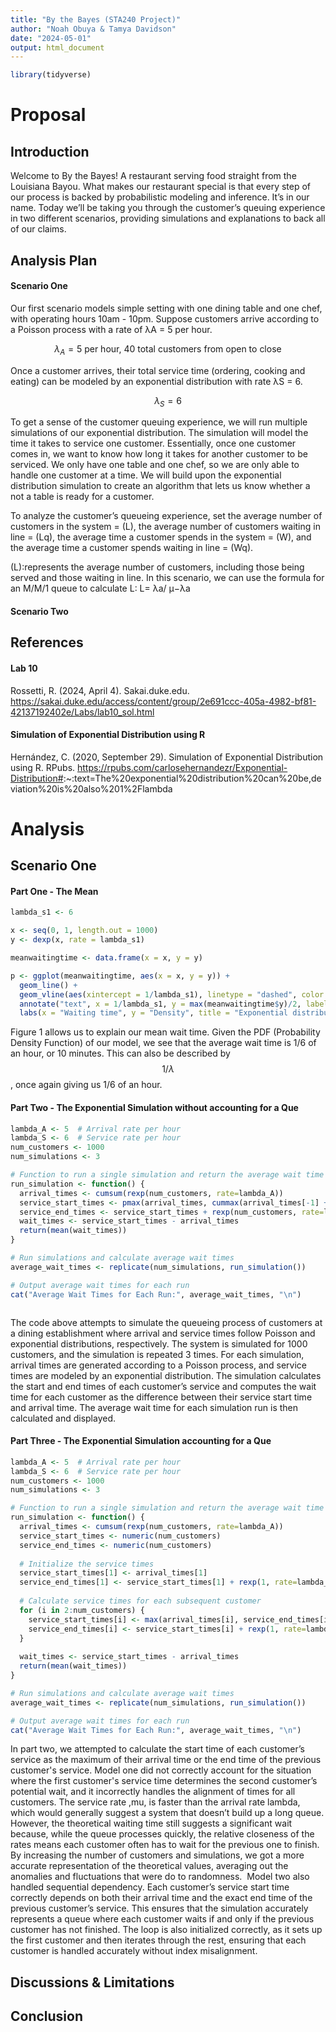 ```yaml
---
title: "By the Bayes (STA240 Project)"
author: "Noah Obuya & Tamya Davidson"
date: "2024-05-01"
output: html_document
---
```


```r

library(tidyverse)

```

# Proposal

## Introduction

Welcome to By the Bayes! A restaurant serving food straight from the Louisiana Bayou. What makes our restaurant special is that every step of our process is backed by probabilistic modeling and inference. It's in our name. Today we'll be taking you through the customer's queuing experience in two different scenarios, providing simulations and explanations to back all of our claims.

## Analysis Plan

#### Scenario One

Our first scenario models simple setting with one dining table and one chef, with operating hours 10am - 10pm. Suppose customers arrive according to a Poisson process with a rate of λA = 5 per hour.

$$
 \lambda_A = 5 \ \text{{per hour}} , \ \text{40 total customers from open to close}
$$

Once a customer arrives, their total service time (ordering, cooking and eating) can be modeled by an exponential distribution with rate λS = 6.

$$
 \lambda_S = 6 
$$

To get a sense of the customer queuing experience, we will run multiple simulations of our exponential distribution. The simulation will model the time it takes to service one customer. Essentially, once one customer comes in, we want to know how long it takes for another customer to be serviced. We only have one table and one chef, so we are only able to handle one customer at a time. We will build upon the exponential distribution simulation to create an algorithm that lets us know whether a not a table is ready for a customer.

To analyze the customer's queueing experience, set the average number of customers in the system = (L), the average number of customers waiting in line = (Lq), the average time a customer spends in the system = (W), and the average time a customer spends waiting in line = (Wq).

(L):represents the average number of customers, including those being served and those waiting in line. In this scenario, we can use the formula for an M/M/1 queue to calculate L: L= λa/ μ−λa

#### Scenario Two

## References

#### Lab 10

Rossetti, R. (2024, April 4). Sakai.duke.edu. <https://sakai.duke.edu/access/content/group/2e691ccc-405a-4982-bf81-42137192402e/Labs/lab10_sol.html>

#### Simulation of Exponential Distribution using R

Hernández, C. (2020, September 29). Simulation of Exponential Distribution using R. RPubs. <https://rpubs.com/carlosehernandezr/Exponential-Distribution#>:\~:text=The%20exponential%20distribution%20can%20be,deviation%20is%20also%201%2Flambda

# Analysis

## Scenario One

#### Part One - The Mean

```r


lambda_s1 <- 6

x <- seq(0, 1, length.out = 1000)
y <- dexp(x, rate = lambda_s1)

meanwaitingtime <- data.frame(x = x, y = y)

p <- ggplot(meanwaitingtime, aes(x = x, y = y)) +
  geom_line() +
  geom_vline(aes(xintercept = 1/lambda_s1), linetype = "dashed", color = "red") +
  annotate("text", x = 1/lambda_s1, y = max(meanwaitingtime$y)/2, label = "Mean waiting time", hjust = -0.1, color = "red") +
  labs(x = "Waiting time", y = "Density", title = "Exponential distribution with λ = 6")


```

Figure 1 allows us to explain our mean wait time. Given the PDF (Probability Density Function) of our model, we see that the average wait time is 1/6 of an hour, or 10 minutes. This can also be described by $$1/ \lambda$$, once again giving us 1/6 of an hour.

#### Part Two - The Exponential Simulation without accounting for a Que

```r

lambda_A <- 5  # Arrival rate per hour
lambda_S <- 6  # Service rate per hour
num_customers <- 1000
num_simulations <- 3

# Function to run a single simulation and return the average wait time
run_simulation <- function() {
  arrival_times <- cumsum(rexp(num_customers, rate=lambda_A))
  service_start_times <- pmax(arrival_times, cummax(arrival_times[-1] + rexp(num_customers-1, rate=lambda_S)))
  service_end_times <- service_start_times + rexp(num_customers, rate=lambda_S)
  wait_times <- service_start_times - arrival_times
  return(mean(wait_times))
}

# Run simulations and calculate average wait times
average_wait_times <- replicate(num_simulations, run_simulation())

# Output average wait times for each run
cat("Average Wait Times for Each Run:", average_wait_times, "\n")



```

The code above attempts to simulate the queueing process of customers at a dining establishment where arrival and service times follow Poisson and exponential distributions, respectively. The system is simulated for 1000 customers, and the simulation is repeated 3 times. For each simulation, arrival times are generated according to a Poisson process, and service times are modeled by an exponential distribution. The simulation calculates the start and end times of each customer's service and computes the wait time for each customer as the difference between their service start time and arrival time. The average wait time for each simulation run is then calculated and displayed.

#### Part Three - The Exponential Simulation accounting for a Que

```r


lambda_A <- 5  # Arrival rate per hour
lambda_S <- 6  # Service rate per hour
num_customers <- 1000
num_simulations <- 3

# Function to run a single simulation and return the average wait time
run_simulation <- function() {
  arrival_times <- cumsum(rexp(num_customers, rate=lambda_A))
  service_start_times <- numeric(num_customers)
  service_end_times <- numeric(num_customers)
  
  # Initialize the service times
  service_start_times[1] <- arrival_times[1]
  service_end_times[1] <- service_start_times[1] + rexp(1, rate=lambda_S)
  
  # Calculate service times for each subsequent customer
  for (i in 2:num_customers) {
    service_start_times[i] <- max(arrival_times[i], service_end_times[i-1])
    service_end_times[i] <- service_start_times[i] + rexp(1, rate=lambda_S)
  }
  
  wait_times <- service_start_times - arrival_times
  return(mean(wait_times))
}

# Run simulations and calculate average wait times
average_wait_times <- replicate(num_simulations, run_simulation())

# Output average wait times for each run
cat("Average Wait Times for Each Run:", average_wait_times, "\n")

```

In part two, we attempted to calculate the start time of each customer's service as the maximum of their arrival time or the end time of the previous customer\'s service. Model one did not correctly account for the situation where the first customer\'s service time determines the second customer's potential wait, and it incorrectly handles the alignment of times for all customers. The service rate ,mu, is faster than the arrival rate lambda, which would generally suggest a system that doesn't build up a long queue. However, the theoretical waiting time still suggests a significant wait because, while the queue processes quickly, the relative closeness of the rates means each customer often has to wait for the previous one to finish. By increasing the number of customers and simulations, we got a more accurate representation of the theoretical values, averaging out the anomalies and fluctuations that were do to randomness.  Model two also handled sequential dependency. Each customer's service start time correctly depends on both their arrival time and the exact end time of the previous customer's service. This ensures that the simulation accurately represents a queue where each customer waits if and only if the previous customer has not finished. The loop is also initialized correctly, as it sets up the first customer and then iterates through the rest, ensuring that each customer is handled accurately without index misalignment.

## Discussions & Limitations

## Conclusion
